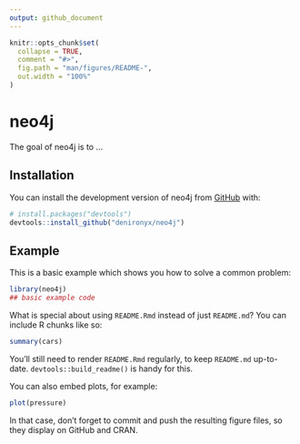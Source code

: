 ```yaml
---
output: github_document
---
```


<!-- README.md is generated from README.Rmd. Please edit that file -->

```r
knitr::opts_chunk$set(
  collapse = TRUE,
  comment = "#>",
  fig.path = "man/figures/README-",
  out.width = "100%"
)
```

# neo4j

<!-- badges: start -->
<!-- badges: end -->

The goal of neo4j is to ...

## Installation

You can install the development version of neo4j from [GitHub](https://github.com/) with:

``` r
# install.packages("devtools")
devtools::install_github("denironyx/neo4j")
```

## Example

This is a basic example which shows you how to solve a common problem:

```r
library(neo4j)
## basic example code
```

What is special about using `README.Rmd` instead of just `README.md`? You can include R chunks like so:

```r
summary(cars)
```

You'll still need to render `README.Rmd` regularly, to keep `README.md` up-to-date. `devtools::build_readme()` is handy for this.

You can also embed plots, for example:

```r
plot(pressure)
```

In that case, don't forget to commit and push the resulting figure files, so they display on GitHub and CRAN.
